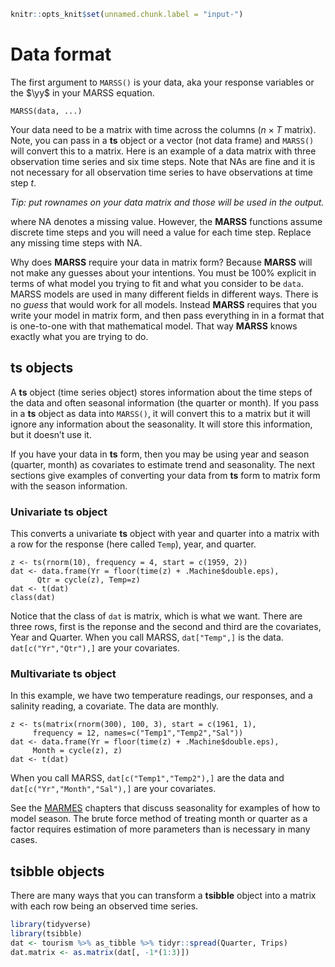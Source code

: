 ```r
knitr::opts_knit$set(unnamed.chunk.label = "input-")
```

# Data format  {#chap-input}

The first argument to `MARSS()` is your data, aka your response variables or the $\yy$ in your MARSS equation.
```
MARSS(data, ...)
```
Your data need to be a matrix with time across the columns ($n \times T$ matrix). Note, you can pass in a **ts** object or a vector (not data frame) and `MARSS()` will convert this to a matrix. Here is an example of a data matrix with three observation time series and six time steps. Note that NAs are fine and it is not necessary for all observation time series to have observations at time step $t$.

*Tip: put rownames on your data matrix and those will be used in the output.*

\begin{equation*}
\yy = \left[ \begin{array}{ccccccc}
    1 & 2 & NA & NA & 3.2 & 8\\
    2 & 5 &  3 & NA & 5.1 & NA\\
    NA & NA & NA & 2.2 & NA & 7\end{array} \right]
\end{equation*}
where NA denotes a missing value. However, the **MARSS** functions assume discrete time steps and you will need a value for each time step.  Replace any missing time steps with NA. 

Why does **MARSS** require your data in matrix form? Because **MARSS** will not make any guesses about your intentions. You must be 100\% explicit in terms of what model you trying to fit and what you consider to be `data`. MARSS models are used in many different fields in different ways. There is no *guess* that would work for all models. Instead **MARSS** requires that you write your model in matrix form, and then pass everything in in a format that is one-to-one with that mathematical model. That way **MARSS** knows exactly what you are trying to do.

## **ts** objects

A **ts** object (time series object) stores information about the time steps of the data and often seasonal information (the quarter or month).  If you pass in a **ts** object as data into `MARSS()`, it will convert this to a matrix but it will ignore any information about the seasonality. It will store this information, but it doesn't use it.

If you have your data in **ts** form, then you may be using year and season (quarter, month) as covariates to estimate trend and seasonality.  The next sections give examples of converting your data from **ts** form to matrix form with the season information.

### Univariate **ts** object

This converts a univariate **ts** object with year and quarter into a matrix with a row for the response (here called `Temp`), year, and quarter.  

```
z <- ts(rnorm(10), frequency = 4, start = c(1959, 2))
dat <- data.frame(Yr = floor(time(z) + .Machine$double.eps), 
      Qtr = cycle(z), Temp=z)
dat <- t(dat)
class(dat)
```
Notice that the class of `dat` is matrix, which is what we want. There are three rows, first is the reponse and the second and third are the covariates, Year and Quarter.  When you call MARSS, `dat["Temp",]` is the data. `dat[c("Yr","Qtr"),]` are your covariates.  

### Multivariate **ts** object

In this example, we have two temperature readings, our responses, and a salinity reading, a covariate. The data are monthly.

```
z <- ts(matrix(rnorm(300), 100, 3), start = c(1961, 1),
     frequency = 12, names=c("Temp1","Temp2","Sal"))
dat <- data.frame(Yr = floor(time(z) + .Machine$double.eps), 
     Month = cycle(z), z)
dat <- t(dat)
```

When you call MARSS, `dat[c("Temp1","Temp2"),]` are the data and `dat[c("Yr","Month","Sal"),]` are your covariates.  

See the [MARMES](https://nwfsc-timeseries.github.io/MARMES/) chapters that discuss seasonality for examples of how to model season.  The brute force method of treating month or quarter as a factor requires estimation of more parameters than is necessary in many cases.

## **tsibble** objects

There are many ways that you can transform a **tsibble** object into a matrix with each row being an observed time series.

```r
library(tidyverse)
library(tsibble)
dat <- tourism %>% as_tibble %>% tidyr::spread(Quarter, Trips)
dat.matrix <- as.matrix(dat[, -1*(1:3)])
```
